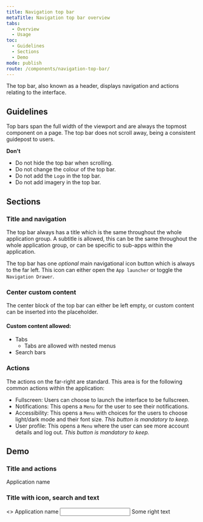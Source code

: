 ```yaml
---
title: Navigation top bar
metaTitle: Navigation top bar overview
tabs:
  - Overview
  - Usage
toc:
  - Guidelines
  - Sections
  - Demo
mode: publish
route: /components/navigation-top-bar/
---
```



The top bar, also known as a header, displays navigation and actions relating to the interface.

<!--One to two sentences as an introduction to the component-->

## Guidelines

<!--List how to use it, sizes, widths, grid interactions, color allowances -->

Top bars span the full width of the viewport and are always the topmost component on a page. The top bar does not scroll away, being a consistent guidepost to users.

<FigmaImage
  url="https://www.figma.com/file/0bGXR2sCwMVSDNyyzu5BXrO5/Desktop-UI?node-id=660%3A5150"
  alt="Figma design of navigation top bar"
/>

**Don't**

<!--Bullet point list if needed -->

- Do not hide the top bar when scrolling.
- Do not change the colour of the top bar.
- Do not add the `Logo` in the top bar.
- Do not add imagery in the top bar.

## Sections

<!--One ### heading per frame in Figma, explaining each component in that frame. One 'content' section per variation if needed -->

### Title and navigation

The top bar always has a title which is the same throughout the whole application group. A subtitle is allowed, this can be the same throughout the whole application group, or can be specific to sub-apps within the application.

The top bar has one _optional_ main navigational icon button which is always to the far left. This icon can either open the `App launcher` or toggle the `Navigation Drawer`.

### Center custom content

The center block of the top bar can either be left empty, or custom content can be inserted into the placeholder.

#### Custom content allowed:

- Tabs
  - Tabs are allowed with nested menus
- Search bars

### Actions

The actions on the far-right are standard. This area is for the following common actions within the application:

- Fullscreen: Users can choose to launch the interface to be fullscreen.
- Notifications: This opens a `Menu` for the user to see their notifications.
- Accessibility: This opens a `Menu` with choices for the users to choose light/dark mode and their font size. _This button is mandatory to keep._
- User profile: This opens a `Menu` where the user can see more account details and log out. _This button is mandatory to keep._

## Demo

### Title and actions

<Playground>
  <TopBar>
    <TopBar.Header>Application name</TopBar.Header>
    <TopBar.Actions>
      <div
        style={{
          display: 'grid',
          gridTemplateColumns: 'repeat(4, fit-content(100%))',
          gap: '16px',
        }}
      >
        <Icon name="account_circle" size={24} title="user" />
        <Icon name="accessible" size={24} />
        <Icon name="notifications" size={24} />
        <Icon name="fullscreen" size={24} />
      </div>
    </TopBar.Actions>
  </TopBar>
</Playground>

### Title with icon, search and text

<Playground>
  <TopBar>
    <TopBar.Header>
      <>
        <Icon name="accessible" />
        Application name
      </>
    </TopBar.Header>
    <TopBar.CustomContent>
      <input type="search" />
    </TopBar.CustomContent>
    <TopBar.Actions>Some right text</TopBar.Actions>
  </TopBar>
</Playground>
